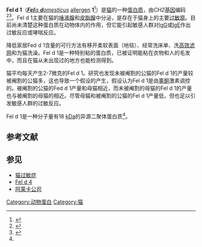 {{Infobox protein
|image = Fel_d_1.png
|width = 
|caption = 存在于猫唾液中的主要[[过敏原|过敏原]]——Fel d 1二聚体的晶体结构<ref name="pmid12851385">{{PDB|1PUO}}; {{cite journal | author = Kaiser L, Grönlund H, Sandalova T, Ljunggren HG, van Hage-Hamsten M, Achour A, Schneider G | title = The crystal structure of the major cat allergen Fel d 1, a member of the secretoglobin family | journal = J. Biol. Chem. | volume = 278 | issue = 39 | pages = 37730–5 | pmid = 12851385 | doi = 10.1074/jbc.M304740200 | url = | issn = |date=September 2003}}</ref>
|Symbol = CH2
|AltSymbols = Fel d I, AG4, Allergen Cat-1
|EntrezGene = 677879
|HGNCid = 
|OMIM = 
|PDB = 1PUO
|RefSeq =
|UniProt = P30440
|ECnumber = 
|Chromosome = 
|Arm = 
|Band = 
|LocusSupplementaryData = 
}}

'''Fel d 1'''（[[家猫|'''''Fel'''is '''d'''omesticus'']] [[过敏原|allergen]] '''1'''<ref name="INDOOR">{{cite web|url=http://www.inbio.com/US/images/pdfs/NA-FD1_CoA.pdf|title=Natural Fel d 1|work=INDOOR Biotechnologies|accessdate=2011-07-13}}{{dead link|date=2017年11月 |bot=InternetArchiveBot |fix-attempted=yes }}</ref>）是[[猫|猫]]的一种[[蛋白质|蛋白质]]，由''CH2''[[基因|基因]]编码<ref name="pmid1946388">{{cite journal | author = Morgenstern JP, Griffith IJ, Brauer AW, Rogers BL, Bond JF, Chapman MD, Kuo MC | title = Amino acid sequence of Fel dI, the major allergen of the domestic cat: protein sequence analysis and cDNA cloning | journal = Proc. Natl. Acad. Sci. U.S.A. | volume = 88 | issue = 21 | pages = 9690–4 | pmid = 1946388 | pmc = 52784 | doi = | url = | issn = |date=November 1991}}</ref><ref name="pmid1572548">{{cite journal | author = Griffith IJ, Craig S, Pollock J, Yu XB, Morgenstern JP, Rogers BL | title = Expression and genomic structure of the genes encoding FdI, the major allergen from the domestic cat | journal = Gene | volume = 113 | issue = 2 | pages = 263–8 | pmid = 1572548 | doi = | url = | issn = |date=April 1992}}</ref>。Fel d 1主要在猫的[[唾液腺|唾液腺]]和[[皮脂腺|皮脂腺]]中分泌，是存在于猫身上的主要[[过敏原|过敏原]]。目前尚未清楚这种蛋白质在动物体内的作用，但它能引起敏感人群对[[lgG|lgG]]或[[lgE|lgE]]作出过敏反应或哮喘反应。

降低家居Fed d 1含量的可行方法有移开柔软表面（地毯）、经常洗床单、洗[[高效滤网|高效滤网]]和为猫洗澡。Fel d 1是一种特别粘的蛋白质，已被证明能粘在衣物和人的毛发中，而且在猫从未出现过的地方也能检测得到。

猫平均每天产生2-7微克的Fel d 1。研究也发现未被阉割的公猫的Fel d 1的产量较被阉割的公猫多，这也导致一个假设的产生，假设认为Fel d 1是由[[睾酮|睾酮]]激素调控的。被阉割的公猫的Fed d 1产量和母猫相近，而未被阉割的母猫的Fel d 1的产量也与被阉割的母猫的相近。尽管母猫和被阉割的公猫的Fel d 1产量低，但也足以引发敏感人群的过敏反应。

Fel d 1是一种分子量有18 [[kDa|kDa]]的异源二聚体蛋白质<ref name="INDOOR" />。

== 参考文献 ==
{{Reflist}}

== 参见 ==
* [[猫过敏症|猫过敏症]]
* [[Fel_d_4|Fel d 4]]
* [[阿莱卡公司|阿莱卡公司]]


{{DEFAULTSORT:Fel D 1}}
[[Category:动物蛋白|Category:动物蛋白]]
[[Category:猫|Category:猫]]